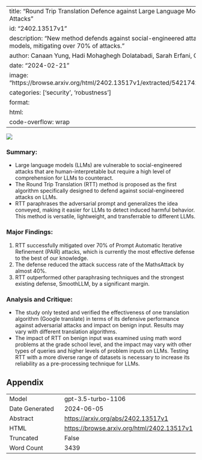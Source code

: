 
---
title: "Round Trip Translation Defence against Large Language Model Jailbreaking Attacks"
id: "2402.13517v1"
description: "New method defends against social-engineered attacks on large language models, mitigating over 70% of attacks."
author: Canaan Yung, Hadi Mohaghegh Dolatabadi, Sarah Erfani, Christopher Leckie
date: "2024-02-21"
image: "https://browse.arxiv.org/html/2402.13517v1/extracted/5421742/Figures/Figure1.png"
categories: ['security', 'robustness']
format:
  html:
    code-overflow: wrap
---

![](https://browse.arxiv.org/html/2402.13517v1/extracted/5421742/Figures/Figure1.png)

### **Summary:**
- Large language models (LLMs) are vulnerable to social-engineered attacks that are human-interpretable but require a high level of comprehension for LLMs to counteract.
- The Round Trip Translation (RTT) method is proposed as the first algorithm specifically designed to defend against social-engineered attacks on LLMs.
- RTT paraphrases the adversarial prompt and generalizes the idea conveyed, making it easier for LLMs to detect induced harmful behavior. This method is versatile, lightweight, and transferrable to different LLMs.

### **Major Findings:**
1. RTT successfully mitigated over 70% of Prompt Automatic Iterative Refinement (PAIR) attacks, which is currently the most effective defense to the best of our knowledge.
2. The defense reduced the attack success rate of the MathsAttack by almost 40%.
3. RTT outperformed other paraphrasing techniques and the strongest existing defense, SmoothLLM, by a significant margin.

### **Analysis and Critique:**
- The study only tested and verified the effectiveness of one translation algorithm (Google translate) in terms of its defensive performance against adversarial attacks and impact on benign input. Results may vary with different translation algorithms.
- The impact of RTT on benign input was examined using math word problems at the grade school level, and the impact may vary with other types of queries and higher levels of problem inputs on LLMs. Testing RTT with a more diverse range of datasets is necessary to increase its reliability as a pre-processing technique for LLMs.

## Appendix

|          |          |
|----------|----------|
| Model     | gpt-3.5-turbo-1106       |
| Date Generated     | 2024-06-05       |
| Abstract | [https://arxiv.org/abs/2402.13517v1](https://arxiv.org/abs/2402.13517v1)        |
| HTML     | [https://browse.arxiv.org/html/2402.13517v1](https://browse.arxiv.org/html/2402.13517v1)       |
| Truncated       | False       |
| Word Count       | 3439       |
